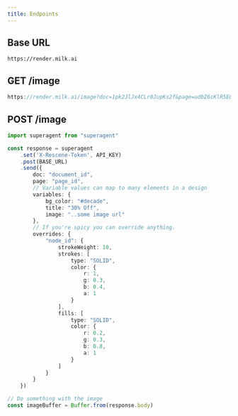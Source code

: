 ```yaml
---
title: Endpoints
---
```


## Base URL

`https://render.milk.ai`

## GET /image

```ts {2} title="GET url"
https://render.milk.ai/image?doc=1pk2JlJx4CLr0JupKs2f&page=udbZ6cKlR5EOFW&discount=%2270%25%22&bg_tint=%22yellow%22&title=%22New+Product%22
```

## POST /image

```ts {2} title="node.js example" /appDir: true/
import superagent from "superagent"

const response = superagent
    .set('X-Rescene-Token', API_KEY)
    .post(BASE_URL)
    .send({
        doc: "document_id",
        page: "page_id",
        // Variable values can map to many elements in a design
        variables: {
            bg_color: "#decade",
            title: "30% Off",
            image: "..some image url"
        },
        // If you're spicy you can override anything.
        overrides: {
            "node_id": {
                strokeWeight: 10,
                strokes: [
                    type: "SOLID",
                    color: {
                        r: 1,
                        g: 0.3,
                        b: 0.4,
                        a: 1
                    }
                ],
                fills: [
                    type: "SOLID",
                    color: {
                        r: 0.2,
                        g: 0.3,
                        b: 0.8,
                        a: 1
                    }
                ]
            }
        }
    })

// Do something with the image
const imageBuffer = Buffer.from(response.body)
```

